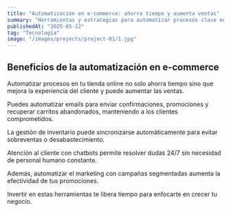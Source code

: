 ```yaml
---
title: "Automatización en e-commerce: ahorra tiempo y aumenta ventas"
summary: "Herramientas y estrategias para automatizar procesos clave en tu tienda online."
publishedAt: "2025-05-12"
tag: "Tecnología"
image: "/images/projects/project-01/1.jpg"
---
```


## Beneficios de la automatización en e-commerce

Automatizar procesos en tu tienda online no solo ahorra tiempo sino que mejora la experiencia del cliente y puede aumentar las ventas.

Puedes automatizar emails para enviar confirmaciones, promociones y recuperar carritos abandonados, manteniendo a los clientes comprometidos.

La gestión de inventario puede sincronizarse automáticamente para evitar sobreventas o desabastecimiento.

Atención al cliente con chatbots permite resolver dudas 24/7 sin necesidad de personal humano constante.

Además, automatizar el marketing con campañas segmentadas aumenta la efectividad de tus promociones.

Invertir en estas herramientas te libera tiempo para enfocarte en crecer tu negocio.
